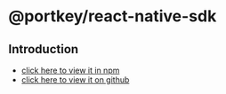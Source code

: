 # @portkey/react-native-sdk
## Introduction
- [click here to view it in npm](https://www.npmjs.com/package/@portkey/react-native-sdk)
- [click here to view it on github](https://github.com/Portkey-Wallet/react-native-sdk/blob/master/README.MD)